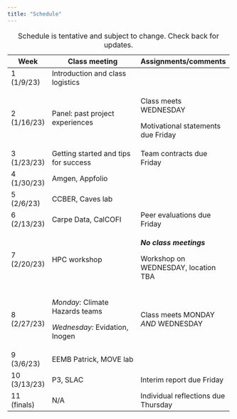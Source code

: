 ```yaml
---
title: "Schedule"
---
```


+--------------+--------------------------------------+-------------------------------------+
| Week         | Class meeting                        | Assignments/comments                |
+==============+======================================+=====================================+
| 1 (1/9/23)   | Introduction and class logistics     |                                     |
+--------------+--------------------------------------+-------------------------------------+
| 2 (1/16/23)  | Panel: past project experiences      | Class meets WEDNESDAY               |
|              |                                      |                                     |
|              |                                      | Motivational statements due Friday  |
+--------------+--------------------------------------+-------------------------------------+
| 3 (1/23/23)  | Getting started and tips for success | Team contracts due Friday           |
+--------------+--------------------------------------+-------------------------------------+
| 4 (1/30/23)  | Amgen, Appfolio                      |                                     |
+--------------+--------------------------------------+-------------------------------------+
| 5 (2/6/23)   | CCBER, Caves lab                     |                                     |
+--------------+--------------------------------------+-------------------------------------+
| 6 (2/13/23)  | Carpe Data, CalCOFI                  | Peer evaluations due Friday         |
+--------------+--------------------------------------+-------------------------------------+
| 7 (2/20/23)  | HPC workshop                         | ***No class meetings***             |
|              |                                      |                                     |
|              |                                      | Workshop on WEDNESDAY, location TBA |
+--------------+--------------------------------------+-------------------------------------+
| 8 (2/27/23)  | *Monday:* Climate Hazards teams      | Class meets MONDAY *AND* WEDNESDAY  |
|              |                                      |                                     |
|              | *Wednesday:* Evidation, Inogen       |                                     |
+--------------+--------------------------------------+-------------------------------------+
| 9 (3/6/23)   | EEMB Patrick, MOVE lab               |                                     |
+--------------+--------------------------------------+-------------------------------------+
| 10 (3/13/23) | P3, SLAC                             | Interim report due Friday           |
+--------------+--------------------------------------+-------------------------------------+
| 11 (finals)  | N/A                                  | Individual reflections due Thursday |
+--------------+--------------------------------------+-------------------------------------+

: Schedule is tentative and subject to change. Check back for updates.
